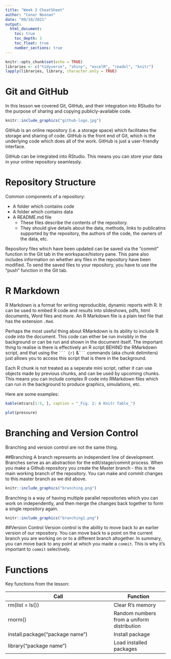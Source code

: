 ```yaml
---
title: "Week 2 CheatSheet"
author: "Conor Noonan"
date: "09/10/2021"
output: 
  html_document:
    toc: true
    toc_depth: 3
    toc_float: true    
    number_sections: true
---
```



```r
knitr::opts_chunk$set(echo = TRUE)
libraries <- c("tidyverse", "shiny", "excelR", "readxl", "knitr")
lapply(libraries, library, character.only = TRUE)
```

# Git and GitHub
In this lesson we covered Git, GitHub, and their integration into RStudio for the purpose of sharing and copying publicly-available code. 


```r
knitr::include_graphics("github-logo.jpg")
```

GitHub is an online repository (i.e. a storage space) which facilitates the storage and sharing of code. GitHub is the front end of Git, which is the underlying code which does all of the work. GitHub is just a user-friendly interface.  

GitHub can be integrated into RStudio. This means you can store your data in your online repository seamlessly.   


# Repository Structure
Common components of a repository:


* A folder which contains code
* A folder which contains data
* A README.md file
    + These files describe the contents of the repository.
    + They should give details about the data, methods, links to publicatins supported by the repository, the authors of the code, the owners of the data, etc.
    
Repository files which have been updated can be saved via the "commit" function in the Git tab in the workspace/history pane. This pane also includes information on whether any files in the repository have been modified. To send the saved files to your repository, you have to use the "push" function in the Git tab.




# R Markdown
R Markdown is a format for writing reproducible, dynamic reports with R. It can be used to embed R code and results into slideshows, pdfs, html documents, Word files and more. An R Markdown file is a plain text file that has the extension `.Rmd`.  

Perhaps the most useful thing about RMarkdown is its ability to include R code into the document. This code can either be run invisibly in the background or can be run and shown in the document itself. The important thing to realise is there is effectively an R script BEHIND the RMarkdown script, and that using the  ` ``` {r}` &`  ``` ` commands (aka chunk delimiters) just allows you to access this script that is there in the background.  

Each R chunk is not treated as a seperate mini script, rather it can use objects made by previous chunks, and can be used by upcoming chunks. This means you can include complex R code into RMarkdown files which can run in the background to produce graphics, simulations, etc.  

Here are some examples:  

```r
kable(mtcars[1:5, ], caption = "_Fig. 2: A Knitr Table_")
```

```r
plot(pressure)
```


# Branching and Version Control
Branching and version control are not the same thing.

##Branching
A branch represents an independent line of development. Branches serve as an abstraction for the edit/stage/commit process. When you make a Github repository you create the Master branch - this is the main working branch of the repository. You can make and commit changes to this master branch as we did above.  

```r
knitr::include_graphics("branching.png")
```

Branching is a way of having multiple parallel repositories which you can work on independently, and then merge the changes back together to form a single repository again. 

```r
knitr::include_graphics("branching1.png")
```


##Version Control
Version control is the ability to move back to an earlier version of our repository. You can move back to a point on the current branch you are working on or to a different branch altogether. In summary, you can move back to any point at which you made a `commit`. This is why it's important to `commit` selectively. 

# Functions

Key functions from the lesson:

Call                              | Function
--------------------------------- | -----------------
rm(list = ls())                   |Clear R's memory
rnorm()                           |Random numbers from a uniform distribution
install.package("package name")   |Install package 
library("package name")           |Load installed packages

